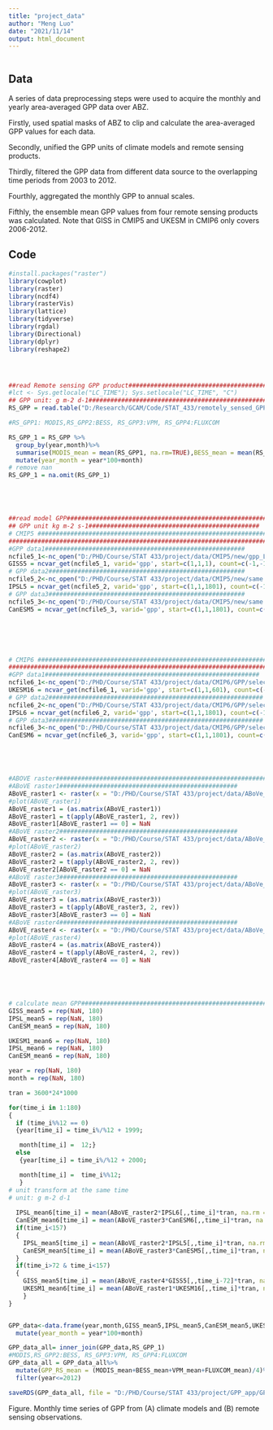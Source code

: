 ---
title: "project_data"
author: "Meng Luo"
date: "2021/11/14"
output: html_document
---

```{r setup, include=F}

```
## Data
A series of data preprocessing steps were used to acquire the monthly and yearly area-averaged GPP data over ABZ. 

Firstly, used spatial masks of ABZ to clip and calculate the area-averaged GPP values for each data.

Secondly, unified the GPP units of climate models and remote sensing products.

Thirdly, filtered the GPP data from different data source to the overlapping time periods from 2003 to 2012.

Fourthly, aggregated the monthly GPP to annual scales.

Fifthly, the ensemble mean GPP values from four remote sensing products was calculated. Note that GISS in CMIP5 and UKESM in CMIP6 only covers 2006-2012. 

## Code

```{r read NC, include = T}
#install.packages("raster")
library(cowplot)
library(raster)
library(ncdf4)
library(rasterVis)
library(lattice)
library(tidyverse)
library(rgdal)
library(Directional)
library(dplyr)
library(reshape2)




##read Remote sensing GPP product#######################################################
#lct <- Sys.getlocale("LC_TIME"); Sys.setlocale("LC_TIME", "C")
## GPP unit: g m-2 d-1##################################################################
RS_GPP = read.table("D:/Research/GCAM/Code/STAT_433/remotely_sensed_GPP.csv",header = TRUE, sep = ",")

#RS_GPP1: MODIS,RS_GPP2:BESS, RS_GPP3:VPM, RS_GPP4:FLUXCOM

RS_GPP_1 = RS_GPP %>% 
  group_by(year,month)%>%
  summarise(MODIS_mean = mean(RS_GPP1, na.rm=TRUE),BESS_mean = mean(RS_GPP2, na.rm=TRUE) , VPM_mean = mean(RS_GPP3, na.rm=TRUE) ,FLUXCOM_mean = mean(RS_GPP4, na.rm=TRUE)) %>%
  mutate(year_month = year*100+month)
# remove nan
RS_GPP_1 = na.omit(RS_GPP_1)





##read model GPP########################################################################
## GPP unit kg m-2 s-1###############################################
# CMIP5 ###############################################################################
#######################################################################################
#GPP data1#######################################################
ncfile5_1<-nc_open("D:/PHD/Course/STAT 433/project/data/CMIP5/new/gpp_Lmon_GISS-E2-R_historicalExt_r6i1p1_200601-201212.nc")
GISS5 = ncvar_get(ncfile5_1, varid='gpp', start=c(1,1,1), count=c(-1,-1,84), verbose=FALSE, signedbyte=TRUE, collapse_degen=TRUE)
# GPP data2######################################################
ncfile5_2<-nc_open("D:/PHD/Course/STAT 433/project/data/CMIP5/new/same model/gpp_Lmon_IPSL-CM5A-MR_historicalNat_r3i1p1_185001-201212.nc")
IPSL5 = ncvar_get(ncfile5_2, varid='gpp', start=c(1,1,1801), count=c(-1,-1,156), verbose=FALSE, signedbyte=TRUE, collapse_degen=TRUE)
# GPP data3######################################################
ncfile5_3<-nc_open("D:/PHD/Course/STAT 433/project/data/CMIP5/new/same model/gpp_Lmon_CanESM2_historicalMisc_r1i1p2_185001-201212.nc")
CanESM5 = ncvar_get(ncfile5_3, varid='gpp', start=c(1,1,1801), count=c(-1,-1,156), verbose=FALSE, signedbyte=TRUE, collapse_degen=TRUE)






# CMIP6 ###############################################################################
#######################################################################################
#GPP data1###########################################################
ncfile6_1<-nc_open("D:/PHD/Course/STAT 433/project/data/CMIP6/GPP/select/gpp_Lmon_UKESM1-0-LL_hist-piAer_r1i1p1f2_gn_195001-201412.nc")
UKESM16 = ncvar_get(ncfile6_1, varid='gpp', start=c(1,1,601), count=c(-1,-1,180), verbose=FALSE, signedbyte=TRUE, collapse_degen=TRUE)
# GPP data2###########################################################
ncfile6_2<-nc_open("D:/PHD/Course/STAT 433/project/data/CMIP6/GPP/select/gpp_Lmon_IPSL-CM6A-LR_historical_r10i1p1f1_gr_185001-201412.nc")
IPSL6 = ncvar_get(ncfile6_2, varid='gpp', start=c(1,1,1801), count=c(-1,-1,180), verbose=FALSE, signedbyte=TRUE, collapse_degen=TRUE)
# GPP data3###########################################################
ncfile6_3<-nc_open("D:/PHD/Course/STAT 433/project/data/CMIP6/GPP/select/gpp_Lmon_CanESM5_historical_r1i1p2f1_gn_185001-201412.nc")
CanESM6 = ncvar_get(ncfile6_3, varid='gpp', start=c(1,1,1801), count=c(-1,-1,180), verbose=FALSE, signedbyte=TRUE, collapse_degen=TRUE)





#ABOVE raster################################################################################################
#ABoVE raster1#################################################
ABoVE_raster1 <- raster(x = "D:/PHD/Course/STAT 433/project/data/ABoVe_region/above_domain2_192_144.tif")
#plot(ABoVE_raster1)
ABoVE_raster1 = (as.matrix(ABoVE_raster1))
ABoVE_raster1 = t(apply(ABoVE_raster1, 2, rev))
ABoVE_raster1[ABoVE_raster1 == 0] = NaN
#ABoVE raster2#################################################
ABoVE_raster2 <- raster(x = "D:/PHD/Course/STAT 433/project/data/ABoVe_region/above_domain2_143_144_360.tif")
#plot(ABoVE_raster2)
ABoVE_raster2 = (as.matrix(ABoVE_raster2))
ABoVE_raster2 = t(apply(ABoVE_raster2, 2, rev))
ABoVE_raster2[ABoVE_raster2 == 0] = NaN
#ABoVE raster3#################################################
ABoVE_raster3 <- raster(x = "D:/PHD/Course/STAT 433/project/data/ABoVe_region/above_domain2_64_128_360.tif")
#plot(ABoVE_raster3)
ABoVE_raster3 = (as.matrix(ABoVE_raster3))
ABoVE_raster3 = t(apply(ABoVE_raster3, 2, rev))
ABoVE_raster3[ABoVE_raster3 == 0] = NaN
#ABoVE raster4#################################################
ABoVE_raster4 <- raster(x = "D:/PHD/Course/STAT 433/project/data/ABoVe_region/above_domain2_90_144.tif")
#plot(ABoVE_raster4)
ABoVE_raster4 = (as.matrix(ABoVE_raster4))
ABoVE_raster4 = t(apply(ABoVE_raster4, 2, rev))
ABoVE_raster4[ABoVE_raster4 == 0] = NaN





# calculate mean GPP####################################################################
GISS_mean5 = rep(NaN, 180)
IPSL_mean5 = rep(NaN, 180)
CanESM_mean5 = rep(NaN, 180)

UKESM1_mean6 = rep(NaN, 180)
IPSL_mean6 = rep(NaN, 180)
CanESM_mean6 = rep(NaN, 180)

year = rep(NaN, 180)
month = rep(NaN, 180)

tran = 3600*24*1000

for(time_i in 1:180)
{
  if (time_i%%12 == 0)
  {year[time_i] = time_i%/%12 + 1999;

   month[time_i] =  12;}
  else
   {year[time_i] = time_i%/%12 + 2000;

   month[time_i] =  time_i%%12;
   }
# unit transform at the same time
# unit: g m-2 d-1
  
  IPSL_mean6[time_i] = mean(ABoVE_raster2*IPSL6[,,time_i]*tran, na.rm = TRUE)
  CanESM_mean6[time_i] = mean(ABoVE_raster3*CanESM6[,,time_i]*tran, na.rm = TRUE)
  if(time_i<157)
  {
    IPSL_mean5[time_i] = mean(ABoVE_raster2*IPSL5[,,time_i]*tran, na.rm = TRUE)
    CanESM_mean5[time_i] = mean(ABoVE_raster3*CanESM5[,,time_i]*tran, na.rm = TRUE)
  }
  if(time_i>72 & time_i<157)
  {
    GISS_mean5[time_i] = mean(ABoVE_raster4*GISS5[,,time_i-72]*tran, na.rm = TRUE)
    UKESM1_mean6[time_i] = mean(ABoVE_raster1*UKESM16[,,time_i]*tran, na.rm = TRUE)
    }
}


GPP_data<-data.frame(year,month,GISS_mean5,IPSL_mean5,CanESM_mean5,UKESM1_mean6,IPSL_mean6,CanESM_mean6)%>%
  mutate(year_month = year*100+month)

GPP_data_all= inner_join(GPP_data,RS_GPP_1)
#MODIS,RS_GPP2:BESS, RS_GPP3:VPM, RS_GPP4:FLUXCOM
GPP_data_all = GPP_data_all%>%
  mutate(GPP_RS_mean = (MODIS_mean+BESS_mean+VPM_mean+FLUXCOM_mean)/4)%>%
  filter(year<=2012)

saveRDS(GPP_data_all, file = "D:/PHD/Course/STAT 433/project/GPP_app/GPP_data_all3.rds")


```

Figure. Monthly time series of GPP from (A) climate models and (B) remote sensing observations.

